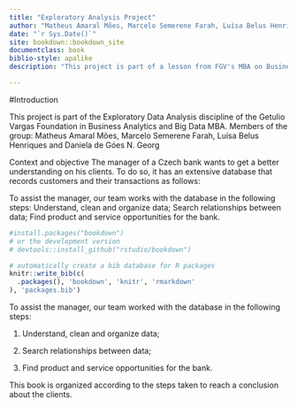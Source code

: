 ```yaml
--- 
title: "Exploratory Analysis Project"
author: "Matheus Amaral Mões, Marcelo Semerene Farah, Luísa Belus Henriques and Daniela de Góes N. Georg"
date: "`r Sys.Date()`"
site: bookdown::bookdown_site
documentclass: book
biblio-style: apalike
description: "This project is part of a lesson from FGV's MBA on Business Analytics and Big Data."

---
```


#Introduction

This project is part of the Exploratory Data Analysis discipline of the Getulio Vargas Foundation in Business Analytics and Big Data MBA.
Members of the group: Matheus Amaral Mões, Marcelo Semerene Farah, Luísa Belus Henriques and Daniela de Góes N. Georg

Context and objective
The manager of a Czech bank wants to get a better understanding on his clients. To do so, it has an extensive database that records customers and their transactions as follows:

To assist the manager, our team works with the database in the following steps:
Understand, clean and organize data;
Search relationships between data;
Find product and service opportunities for the bank.

```r
#install.packages("bookdown")
# or the development version
# devtools::install_github("rstudio/bookdown")
```


```r
# automatically create a bib database for R packages
knitr::write_bib(c(
  .packages(), 'bookdown', 'knitr', 'rmarkdown'
), 'packages.bib')
```

To assist the manager, our team worked with the database in the following steps:

1. Understand, clean and organize data;

2. Search relationships between data;

3. Find product and service opportunities for the bank.

This book is organized according to the steps taken to reach a conclusion about the clients.